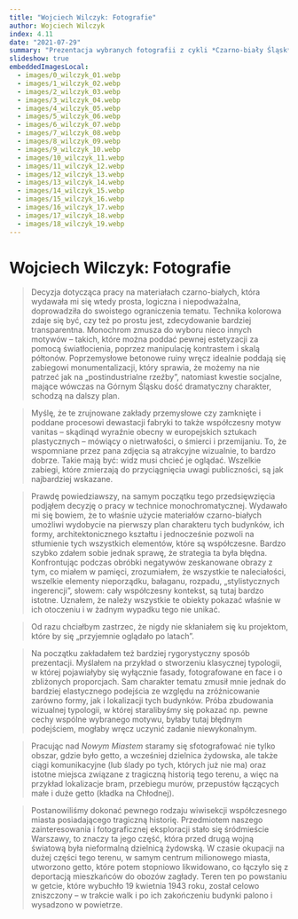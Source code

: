```yaml
---
title: "Wojciech Wilczyk: Fotografie"
author: Wojciech Wilczyk
index: 4.11
date: "2021-07-29"
summary: "Prezentacja wybranych fotografii z cykli *Czarno-biały Śląsk*, *Niewinne oko nie istnieje* oraz *Inne miasto*."
slideshow: true
embeddedImagesLocal:
  - images/0_wilczyk_01.webp
  - images/1_wilczyk_02.webp
  - images/2_wilczyk_03.webp
  - images/3_wilczyk_04.webp
  - images/4_wilczyk_05.webp
  - images/5_wilczyk_06.webp
  - images/6_wilczyk_07.webp
  - images/7_wilczyk_08.webp
  - images/8_wilczyk_09.webp
  - images/9_wilczyk_10.webp
  - images/10_wilczyk_11.webp
  - images/11_wilczyk_12.webp
  - images/12_wilczyk_13.webp
  - images/13_wilczyk_14.webp
  - images/14_wilczyk_15.webp
  - images/15_wilczyk_16.webp
  - images/16_wilczyk_17.webp
  - images/17_wilczyk_18.webp
  - images/18_wilczyk_19.webp
---
```


<TitleSlide >

# Wojciech Wilczyk: Fotografie

</TitleSlide>

<FullscreenImageSlide
  image={props.localImages[4]}
  caption="Elżbieta Janicka & Wojciech Wilczyk, *Nowe Miasto*, ul. Śliska, 15.04.2011."
/>

<SplitSlide>
  <CenterImageSlide
    image={props.localImages[6]}
    caption="Wojciech Wilczyk, *Czarno-biały Śląsk*, Bytom-Bobrek, ul. Pasteura (Huta Bobrek), 15.03.2003."
  />
  <CenterImageSlide
    image={props.localImages[8]}
    caption="Wojciech Wilczyk, *Czarno-biały Śląsk*, Zabrze - Biskupice, ul. Ogrodowa, 1.02.2001."
  />
</SplitSlide>

<TextSlide>

>Decyzja dotycząca pracy na materiałach czarno-białych, która wydawała mi się wtedy prosta, logiczna i niepodważalna, doprowadziła do swoistego ograniczenia tematu. Technika kolorowa zdaje się być, czy też po prostu jest, zdecydowanie bardziej transparentna. Monochrom zmusza do wyboru nieco innych motywów – takich, które można poddać pewnej estetyzacji za pomocą światłocienia, poprzez manipulację kontrastem i skalą półtonów. Poprzemysłowe betonowe ruiny wręcz idealnie poddają się zabiegowi monumentalizacji, który sprawia, że możemy na nie patrzeć jak na „postindustrialne rzeźby”, natomiast kwestie socjalne, mające wówczas na Górnym Śląsku dość dramatyczny charakter, schodzą na dalszy plan.

</TextSlide>

<CenterImageSlide
  image={props.localImages[5]}
  caption="Wojciech Wilczyk, *Czarno-biały Śląsk*, Bytom - Bobrek, karbidownia, 8.12.2002."
/>

<SplitSlide>
  <TextSlide>

  >Myślę, że te zrujnowane zakłady przemysłowe czy zamknięte i poddane procesowi dewastacji fabryki to także współczesny motyw vanitas – skądinąd wyraźnie obecny w europejskich sztukach plastycznych – mówiący o nietrwałości, o śmierci i przemijaniu. To, że wspomniane przez pana zdjęcia są atrakcyjne wizualnie, to bardzo dobrze. Takie mają być: widz musi chcieć je oglądać. Wszelkie zabiegi, które zmierzają do przyciągnięcia uwagi publiczności, są jak najbardziej wskazane.

  </TextSlide>

  <CenterImageSlide
    image={props.localImages[7]}
    caption="Wojciech Wilczyk, *Czarno-biały Śląsk*, Swietochłowice - KWK Polska, 25.03.2001."
  />
</SplitSlide>

<FullscreenImageSlide
  image={props.localImages[11]}
  caption="Wojciech Wilczyk, *Niewinne oko nie istnieje*, Maków Mazowiecki, Bejt ha-midrasz, 29.04.2007."
/>

<TextSlide>

>Prawdę powiedziawszy, na samym początku tego przedsięwzięcia podjąłem decyzję o pracy w technice monochromatycznej. Wydawało mi się bowiem, że to właśnie użycie materiałów czarno-białych umożliwi wydobycie na pierwszy plan charakteru tych budynków, ich formy, architektonicznego kształtu i jednocześnie pozwoli na stłumienie tych wszystkich elementów, które są współczesne. Bardzo szybko zdałem sobie jednak sprawę, że strategia ta była błędna. Konfrontując podczas obróbki negatywów zeskanowane obrazy z tym, co miałem w pamięci, zrozumiałem, że wszystkie te naleciałości, wszelkie elementy nieporządku, bałaganu, rozpadu, „stylistycznych ingerencji”, słowem: cały współczesny kontekst, są tutaj bardzo istotne. Uznałem, że należy wszystkie te obiekty pokazać właśnie w ich otoczeniu i w żadnym wypadku tego nie unikać.

</TextSlide>

<SplitSlide>
  <CenterImageSlide
    image={props.localImages[12]}
    caption="Wojciech Wilczyk, *Niewinne oko nie istnieje*, Nowy Korczyn, synagoga, 07.03.2008."
  />
  <TextSlide>

  >Od razu chciałbym zastrzec, że nigdy nie skłaniałem się ku projektom, które by się „przyjemnie oglądało po latach”.

  </TextSlide>
</SplitSlide>

<CarouselSlide>
  <Carousel
    images={[
      props.localImages[9],
      props.localImages[10],
      props.localImages[11],
      props.localImages[14],
      props.localImages[15],
    ]}
    captions={[
      "Wojciech Wilczyk, *Niewinne oko nie istnieje*, Kargowa, synagoga, 29.03.2008.",
      "Wojciech Wilczyk, *Niewinne oko nie istnieje*, Kraków, Halberstam beit midrash, 25.08.2009.",
      "Wojciech Wilczyk, *Niewinne oko nie istnieje*, Maków Mazowiecki, Bejt ha-midrasz, 29.04.2007.",
      "Wojciech Wilczyk, *Niewinne oko nie istnieje*, Ujazd, synagoga, 06.03.2007.",
      "Wojciech Wilczyk, *Niewinne oko nie istnieje*, Wielkie Oczy, synagoga, 28.07.2007.",
    ]}
  />
</CarouselSlide>

<TextSlide>

>Na początku zakładałem też bardziej rygorystyczny sposób prezentacji. Myślałem na przykład o stworzeniu klasycznej typologii, w której pojawiałyby się wyłącznie fasady, fotografowane en face i o zbliżonych proporcjach. Sam charakter tematu zmusił mnie jednak do bardziej elastycznego podejścia ze względu na zróżnicowanie zarówno formy, jak i lokalizacji tych budynków. Próba zbudowania wizualnej typologii, w której staralibyśmy się pokazać np. pewne cechy wspólne wybranego motywu, byłaby tutaj błędnym podejściem, mogłaby wręcz uczynić zadanie niewykonalnym.

</TextSlide>

<SplitSlide>
  <CenterImageSlide
    image={props.localImages[13]}
    caption="Wojciech Wilczyk, *Niewinne oko nie istnieje*, Radymno, synagoga, 07.06.2007."
  />
  <CenterImageSlide
    image={props.localImages[16]}
    caption="Wojciech Wilczyk, *Niewinne oko nie istnieje*, Wolsztyn, synagoga, 03.02.2008."
  />
</SplitSlide>

<SplitSlide>
  <CenterImageSlide
    image={props.localImages[17]}
    caption="Wojciech Wilczyk, *Niewinne oko nie istnieje*, Łask, synagoga, 25.11.2008."
  />
  <CenterImageSlide
    image={props.localImages[18]}
    caption="Wojciech Wilczyk, *Niewinne oko nie istnieje*, Łaszczów, Bejt Ha-midrasz, 09.01.2008."
  />
</SplitSlide>

<TextSlide>

>Pracując nad *Nowym Miastem* staramy się sfotografować nie tylko obszar, gdzie było getto, a wcześniej dzielnica żydowska, ale także ciągi komunikacyjne (lub ślady po tych, których już nie ma) oraz istotne miejsca związane z tragiczną historią tego terenu, a więc na przykład lokalizacje bram, przebiegu murów, przepustów łączących małe i duże getto (kładka na Chłodnej).

</TextSlide>

<FullscreenImageSlide
  image={props.localImages[1]}
  caption="Elżbieta Janicka & Wojciech Wilczyk, *Nowe Miasto*, Skrzyżowanie ul. Prosta–ul. Żelazna, 08.04.2011."
/>

<TextSlide>

>Postanowiliśmy dokonać pewnego rodzaju wiwisekcji współczesnego miasta posiadającego tragiczną historię. Przedmiotem naszego zainteresowania i fotograficznej eksploracji stało się śródmieście Warszawy, to znaczy ta jego część, która przed drugą wojną światową była nieformalną dzielnicą żydowską. W czasie okupacji na dużej części tego terenu, w samym centrum milionowego miasta, utworzono getto, które potem stopniowo likwidowano, co łączyło się z deportacją mieszkańców do obozów zagłady. Teren ten po powstaniu w getcie, które wybuchło 19 kwietnia 1943 roku, został celowo zniszczony – w trakcie walk i po ich zakończeniu budynki palono i wysadzono w powietrze.

</TextSlide>

<CarouselSlide>
  <Carousel
    images={[props.localImages[0], props.localImages[3], props.localImages[4]]}
    captions={[
      "Elżbieta Janicka & Wojciech Wilczyk, *Nowe Miasto*, Plac Grzybowski (Synagoga Nożyków), 07.04.2011.",
      "Elżbieta Janicka & Wojciech Wilczyk, *Nowe Miasto*, ul. Solidarności, 15.04.2011.",
      "Elżbieta Janicka & Wojciech Wilczyk, *Nowe Miasto*, ul. Śliska, 15.04.2011.",
    ]}
  />
</CarouselSlide>

<CenterImageSlide
  image={props.localImages[1]}
  caption="Elżbieta Janicka & Wojciech Wilczyk, *Nowe Miasto*, Skrzyżowanie ul. Prosta–ul. Żelazna, 08.04.2011."
/>

<CenterImageSlide
  image={props.localImages[4]}
  caption="Elżbieta Janicka & Wojciech Wilczyk, *Nowe Miasto*, ul. Śliska, 15.04.2011."
/>
